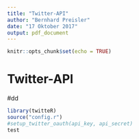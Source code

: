 ```yaml
---
title: "Twitter-API"
author: "Bernhard Preisler"
date: "17 Oktober 2017"
output: pdf_document
---
```


```r
knitr::opts_chunk$set(echo = TRUE)
```

# Twitter-API
#dd
```r
library(twitteR)
source("config.r")
#setup_twitter_oauth(api_key, api_secret)
test
```

